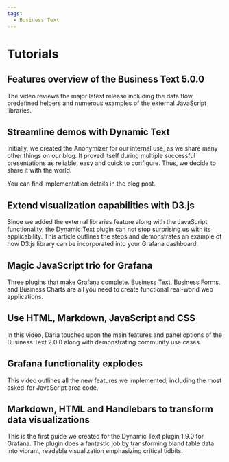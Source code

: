 ```yaml
---
tags:
  - Business Text
---
```



# Tutorials

## Features overview of the Business Text 5.0.0

The video reviews the major latest release including the data flow, predefined helpers and numerous examples of the external JavaScript libraries.

<Youtube
  id="UVMysEjouNo"
  title="The Business Text panel for Grafana. Main features overview in 5.0.0"
/>

## Streamline demos with Dynamic Text

Initially, we created the Anonymizer for our internal use, as we share many other things on our blog. It proved itself during multiple successful presentations as reliable, easy and quick to configure. Thus, we decide to share it with the world.

<Youtube
  id="FMSEGGFbJy0"
  title="Convert dashboard values on the fly for demo purposes."
/>

You can find implementation details in the blog post.

<BlogPost id="anonymizer-20240302" />

## Extend visualization capabilities with D3.js

Since we added the external libraries feature along with the JavaScript functionality, the Dynamic Text plugin can not stop surprising us with its applicability. This article outlines the steps and demonstrates an example of how D3.js library can be incorporated into your Grafana dashboard.

<BlogPost id="dynamic-text-d3-community-20240121" />

## Magic JavaScript trio for Grafana

Three plugins that make Grafana complete. Business Text, Business Forms, and Business Charts are all you need to create functional real-world web applications.

<Youtube
  id="wPr4gZYzUVA"
  title="Dynamic Text, Data Manipulation and Apache ECharts plugins."
/>

## Use HTML, Markdown, JavaScript and CSS

In this video, Daria touched upon the main features and panel options of the Business Text 2.0.0 along with demonstrating community use cases.

<Youtube
  id="AcQi-6GCrNU"
  title="Use HTML, Markdown, JavaScript and CSS. Community use cases."
/>

## Grafana functionality explodes

This video outlines all the new features we implemented, including the most asked-for JavaScript area code.

<Youtube id="lJqk5Gobec4" title="JavaScript code in Dynamic Text panel." />

## Markdown, HTML and Handlebars to transform data visualizations

This is the first guide we created for the Dynamic Text plugin 1.9.0 for Grafana. The plugin does a fantastic job by transforming bland table data into vibrant, readable visualization emphasizing critical tidbits.

<Youtube
  id="MpNZ4Yl-p0U"
  title="Markdown, HTML, and Handlebars for transforming data visualizations."
/>
